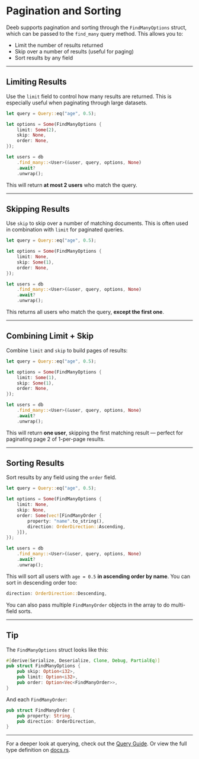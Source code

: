 # Pagination and Sorting

Deeb supports pagination and sorting through the `FindManyOptions` struct, which can be passed to the `find_many` query method. This allows you to:

- Limit the number of results returned
- Skip over a number of results (useful for paging)
- Sort results by any field

---

## Limiting Results

Use the `limit` field to control how many results are returned. This is especially useful when paginating through large datasets.

```rust
let query = Query::eq("age", 0.5);

let options = Some(FindManyOptions {
    limit: Some(2),
    skip: None,
    order: None,
});

let users = db
    .find_many::<User>(&user, query, options, None)
    .await?
    .unwrap();
```

This will return **at most 2 users** who match the query.

---

## Skipping Results

Use `skip` to skip over a number of matching documents. This is often used in combination with `limit` for paginated queries.

```rust
let query = Query::eq("age", 0.5);

let options = Some(FindManyOptions {
    limit: None,
    skip: Some(1),
    order: None,
});

let users = db
    .find_many::<User>(&user, query, options, None)
    .await?
    .unwrap();
```

This returns all users who match the query, **except the first one**.

---

## Combining Limit + Skip

Combine `limit` and `skip` to build pages of results:

```rust
let query = Query::eq("age", 0.5);

let options = Some(FindManyOptions {
    limit: Some(1),
    skip: Some(1),
    order: None,
});

let users = db
    .find_many::<User>(&user, query, options, None)
    .await?
    .unwrap();
```

This will return **one user**, skipping the first matching result — perfect for paginating page 2 of 1-per-page results.

---

## Sorting Results

Sort results by any field using the `order` field.

```rust
let query = Query::eq("age", 0.5);

let options = Some(FindManyOptions {
    limit: None,
    skip: None,
    order: Some(vec![FindManyOrder {
        property: "name".to_string(),
        direction: OrderDirection::Ascending,
    }]),
});

let users = db
    .find_many::<User>(&user, query, options, None)
    .await?
    .unwrap();
```

This will sort all users with `age = 0.5` **in ascending order by name**. You can sort in descending order too:

```rust
direction: OrderDirection::Descending,
```

You can also pass multiple `FindManyOrder` objects in the array to do multi-field sorts.

---

## Tip

The `FindManyOptions` struct looks like this:

```rust
#[derive(Serialize, Deserialize, Clone, Debug, PartialEq)]
pub struct FindManyOptions {
    pub skip: Option<i32>,
    pub limit: Option<i32>,
    pub order: Option<Vec<FindManyOrder>>,
}
```

And each `FindManyOrder`:

```rust
pub struct FindManyOrder {
    pub property: String,
    pub direction: OrderDirection,
}
```

---

For a deeper look at querying, check out the [Query Guide](/docs/queries). Or view the full type definition on [docs.rs](https://docs.rs/deeb/latest/deeb/).

